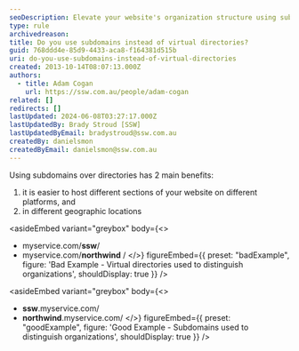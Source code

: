 ```yaml
---
seoDescription: Elevate your website's organization structure using subdomains instead of virtual directories, streamlining hosting and geographic location management.
type: rule
archivedreason:
title: Do you use subdomains instead of virtual directories?
guid: 768ddd4e-85d9-4433-aca8-f164381d515b
uri: do-you-use-subdomains-instead-of-virtual-directories
created: 2013-10-14T08:07:13.000Z
authors:
  - title: Adam Cogan
    url: https://ssw.com.au/people/adam-cogan
related: []
redirects: []
lastUpdated: 2024-06-08T03:27:17.000Z
lastUpdatedBy: Brady Stroud [SSW]
lastUpdatedByEmail: bradystroud@ssw.com.au
createdBy: danielsmon
createdByEmail: danielsmon@ssw.com.au
---
```


Using subdomains over directories has 2 main benefits:
1. it is easier to host different sections of your website on different platforms, and
2. in different geographic locations

<asideEmbed
  variant="greybox"
  body={<>
    
- myservice&#46;com/**ssw**/
- myservice&#46;com/**northwind** /
  </>}
  figureEmbed={{
    preset: "badExample",
    figure: 'Bad Example - Virtual directories used to distinguish organizations',
    shouldDisplay: true
  }}
/>

<asideEmbed
  variant="greybox"
  body={<>
    
- **ssw**&#46;myservice.com/
- **northwind**&#46;myservice.com/
  </>}
  figureEmbed={{
    preset: "goodExample",
    figure: 'Good Example - Subdomains used to distinguish organizations',
    shouldDisplay: true
  }}
/>
